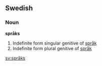==Swedish==
===Noun===
'''språks'''

#Indefinite form singular genitive of [[språk]]
#Indefinite form plural genitive of [[språk]]

[[sv:språks]]